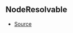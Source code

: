 ## NodeResolvable



- [Source](https://github.com/Androz2091/discord-player/blob/e6e6eb7/packages/discord-player/src/Structures/GuildNodeManager.ts#L34)